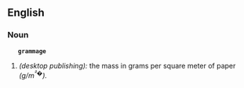 ==	English	==

===	Noun	===

	'''	grammage	'''

#	''	(desktop publishing): '' the mass in grams per square meter of paper '' (g/m<sup>²�</sup>). ''